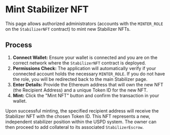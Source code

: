
# Mint Stabilizer NFT

This page allows authorized administrators (accounts with the `MINTER_ROLE` on the `StabilizerNFT` contract) to mint new Stabilizer NFTs.

## Process

1.  **Connect Wallet:** Ensure your wallet is connected and you are on the correct network where the `StabilizerNFT` contract is deployed.
2.  **Permissions Check:** The application will automatically verify if your connected account holds the necessary `MINTER_ROLE`. If you do not have the role, you will be redirected back to the main Stabilizer page.
3.  **Enter Details:** Provide the Ethereum address that will own the new NFT (the Recipient Address) and a unique Token ID for the new NFT.
4.  **Mint:** Click the "Mint NFT" button and confirm the transaction in your wallet.

Upon successful minting, the specified recipient address will receive the Stabilizer NFT with the chosen Token ID. This NFT represents a new, independent stabilizer position within the USPD system. The owner can then proceed to add collateral to its associated `StabilizerEscrow`.

<MintStabilizerNFT />
